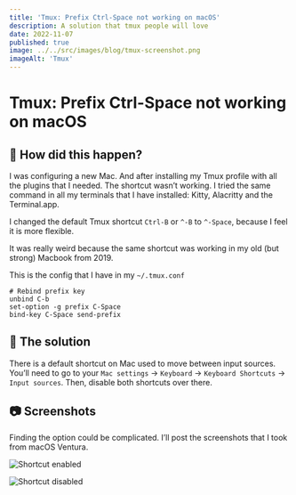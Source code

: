 ```yaml
---
title: 'Tmux: Prefix Ctrl-Space not working on macOS'
description: A solution that tmux people will love
date: 2022-11-07
published: true
image: ../../src/images/blog/tmux-screenshot.png
imageAlt: 'Tmux'
---
```


# Tmux: Prefix Ctrl-Space not working on macOS

## 🤔 How did this happen?

I was configuring a new Mac. And after installing my Tmux profile with all the plugins that I needed. The shortcut wasn’t working. I tried the same command in all my terminals that I have installed: Kitty, Alacritty and the Terminal.app.

I changed the default Tmux shortcut `Ctrl-B` or `^-B` to `^-Space`, because I feel it is more flexible.

It was really weird because the same shortcut was working in my old (but strong) Macbook from 2019.

This is the config that I have in my `~/.tmux.conf`

```nginx
# Rebind prefix key
unbind C-b
set-option -g prefix C-Space
bind-key C-Space send-prefix
```

## 🔨 The solution

There is a default shortcut on Mac used to move between input sources. You’ll need to go to your `Mac settings` → `Keyboard` → `Keyboard Shortcuts` → `Input sources`. Then, disable both shortcuts over there.

## 📷 Screenshots

Finding the option could be complicated. I’ll post the screenshots that I took from macOS Ventura.

![Shortcut enabled](./tmux-shortcut-not-working-one.png)

![Shortcut disabled](./tmux-shortcut-not-working-two.png)
